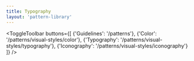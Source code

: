 ```yaml
---
title: Typography
layout: 'pattern-library'
---
```


<ToggleToolbar buttons={[
    {'Guidelines': '/patterns'},
    {'Color': '/patterns/visual-styles/color'},
    {'Typography': '/patterns/visual-styles/typography'},
    {'Iconography': '/patterns/visual-styles/iconography'}
  ]} />

<TypographyDisplay />
